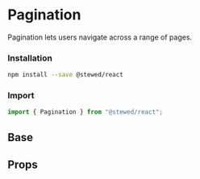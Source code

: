 
# Pagination

Pagination lets users navigate across a range of pages.

### Installation

```bash
npm install --save @stewed/react
```

### Import

```js
import { Pagination } from "@stewed/react";
```

<Meta of={PaginationStories} />

## Base

<Canvas of={PaginationStories.Base} />

## Props

<ArgTypes of={PaginationStories} />

